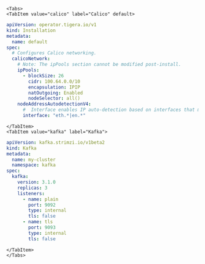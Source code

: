 
```mdx-code-block
<Tabs>
<TabItem value="calico" label="Calico" default>
```

```yaml
apiVersion: operator.tigera.io/v1
kind: Installation
metadata:
  name: default
spec:
  # Configures Calico networking.
  calicoNetwork:
    # Note: The ipPools section cannot be modified post-install.
    ipPools:
      - blockSize: 26
        cidr: 100.64.0.0/10
        encapsulation: IPIP
        natOutgoing: Enabled
        nodeSelector: all()
    nodeAddressAutodetectionV4:
      #  Interface enables IP auto-detection based on interfaces that match the given regex.
      interface: "eth.*|en.*"
```

```mdx-code-block
</TabItem>
<TabItem value="kafka" label="Kafka">
```

```yaml
apiVersion: kafka.strimzi.io/v1beta2
kind: Kafka
metadata:
  name: my-cluster
  namespace: kafka
spec:
  kafka:
    version: 3.1.0
    replicas: 3
    listeners:
      - name: plain
        port: 9092
        type: internal
        tls: false
      - name: tls
        port: 9093
        type: internal
        tls: false
```

```mdx-code-block
</TabItem>
</Tabs>
```
